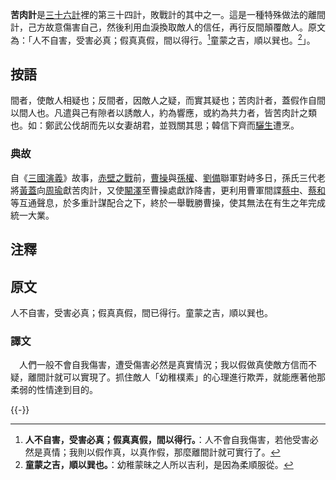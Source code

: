 '''苦肉計'''是[[三十六計|三十六計]]裡的第三十四計，敗戰計的其中之一。這是一種特殊做法的離間計，己方故意傷害自己，然後利用血淚換取敵人的信任，再行反間顛覆敵人。原文為：「人不自害，受害必真；假真真假，間以得行。<ref>'''人不自害，受害必真；假真真假，間以得行。'''：人不會自我傷害，若他受害必然是真情；我則以假作真，以真作假，那麼離間計就可實行了。</ref>童蒙之吉，順以巽也。<ref>'''童蒙之吉，順以巽也。'''：幼稚蒙昧之人所以吉利，是因為柔順服從。</ref>」。

==按語==
間者，使敵人相疑也；反間者，因敵人之疑，而實其疑也；苦肉計者，蓋假作自間以間人也。凡遣與己有隙者以誘敵人，約為響應，或約為共力者，皆苦肉計之類也。如：鄭武公伐胡而先以女妻胡君，並戮關其思；韓信下齊而[[酈食其|驪生]]遭烹。

===典故===
自《[[三國演義|三國演義]]》故事，[[赤壁之戰|赤壁之戰]]前，[[曹操|曹操]]與[[孫權|孫權]]、[[劉備|劉備]]聯軍對峙多日，孫氏三代老將[[黃蓋|黃蓋]]向[[周瑜|周瑜]]獻苦肉計，又使[[闞澤|闞澤]]至曹操處獻詐降書，更利用曹軍間諜[[蔡中|蔡中]]、[[蔡和|蔡和]]等互通聲息，於多重計謀配合之下，終於一舉戰勝曹操，使其無法在有生之年完成統一大業。

==注釋==
<references />

==原文==
人不自害，受害必真；假真真假，間已得行。童蒙之吉，順以巽也。

=== 譯文 ===
　人們一般不會自我傷害，遭受傷害必然是真實情況；我以假做真使敵方信而不疑，離間計就可以實現了。抓住敵人「幼稚樸素」的心理進行欺弄，就能應著他那柔弱的性情達到目的。

{{-}}
{{三十六计}}